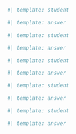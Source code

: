 ::: {.callout-task title='Plot raster with overlay'}

:::

```python
#| template: student

```

::: {.content-visible when-format="html"}
```python
#| template: answer

```
:::

::: {.callout-task title='Plot bands with linked subplots'}

:::

```python
#| template: student

```

::: {.content-visible when-format="html"}
```python
#| template: answer

```
:::

::: {.callout-task title='Plot RBG'}

:::

```python
#| template: student

```

::: {.content-visible when-format="html"}
```python
#| template: answer

```
:::

::: {.callout-task title='Plot CIR'}

:::

```python
#| template: student

```

::: {.content-visible when-format="html"}
```python
#| template: answer

```
:::

::: {.callout-task title='Plot NDVI'}

:::

```python
#| template: student

```

::: {.content-visible when-format="html"}
```python
#| template: answer

```
:::